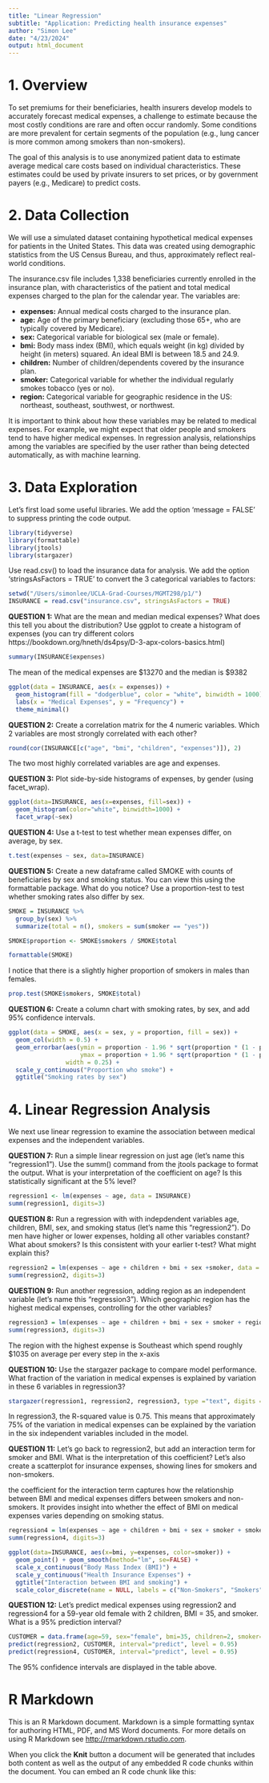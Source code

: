 ```yaml
---
title: "Linear Regression"
subtitle: "Application: Predicting health insurance expenses"
author: "Simon Lee"
date: "4/23/2024"
output: html_document
---
```


# 1. Overview

To set premiums for their beneficiaries, health insurers develop models to accurately forecast medical expenses, a challenge to estimate because the most costly conditions are rare and often occur randomly. Some conditions are more prevalent for certain segments of the population (e.g., lung cancer is more common among smokers than non-smokers).

The goal of this analysis is to use anonymized patient data to estimate average medical care costs based on individual characteristics. These estimates could be used by private insurers to set prices, or by government payers (e.g., Medicare) to predict costs.

# 2. Data Collection
 
We will use a simulated dataset containing hypothetical medical expenses for patients in the United States. This data was created using demographic statistics from the US Census Bureau, and thus, approximately reflect real-world conditions.

The insurance.csv file includes 1,338 beneficiaries currently enrolled in the insurance plan, with characteristics of the patient and total medical expenses charged to the plan for the calendar year. The variables are:

* **expenses:** Annual medical costs charged to the insurance plan.
* **age:** Age of the primary beneficiary (excluding those 65+, who are typically covered by Medicare).
* **sex:** Categorical variable for biological sex (male or female).
* **bmi:** Body mass index (BMI), which equals weight (in kg) divided by height (in meters) squared. An ideal BMI is between 18.5 and 24.9.
* **children:** Number of children/dependents covered by the insurance plan.
* **smoker:** Categorical variable for whether the individual regularly smokes tobacco (yes or no).
* **region:** Categorical variable for geographic residence in the US: northeast, southeast, southwest, or northwest.

It is important to think about how these variables may be related to medical expenses. For example, we might expect that older people and smokers tend to have higher medical expenses. In regression analysis, relationships among the variables are specified by the user rather than being detected automatically, as with machine learning. 

# 3. Data Exploration

Let's first load some useful libraries. We add the option 'message = FALSE' to suppress printing the code output.
```r
library(tidyverse)
library(formattable)
library(jtools)
library(stargazer)
```

Use read.csv() to load the insurance data for analysis. We add the option 'stringsAsFactors = TRUE' to convert the 3 categorical variables to factors:
```r
setwd("/Users/simonlee/UCLA-Grad-Courses/MGMT298/p1/")
INSURANCE = read.csv("insurance.csv", stringsAsFactors = TRUE)
```

**QUESTION 1:** What are the mean and median medical expenses? What does this tell you about the distribution? Use ggplot to create a histogram of expenses (you can try different colors https://bookdown.org/hneth/ds4psy/D-3-apx-colors-basics.html)
```r
summary(INSURANCE$expenses)
```

The mean of the medical expenses are \$13270 and the median is \$9382

```r
ggplot(data = INSURANCE, aes(x = expenses)) +
  geom_histogram(fill = "dodgerblue", color = "white", binwidth = 1000) +
  labs(x = "Medical Expenses", y = "Frequency") +
  theme_minimal()
```

**QUESTION 2:** Create a correlation matrix for the 4 numeric variables. Which 2 variables are most strongly correlated with each other?
```r
round(cor(INSURANCE[c("age", "bmi", "children", "expenses")]), 2)
```
The two most highly correlated variables are age and expenses.

**QUESTION 3:** Plot side-by-side histograms of expenses, by gender (using facet_wrap).
```r
ggplot(data=INSURANCE, aes(x=expenses, fill=sex)) +
  geom_histogram(color="white", binwidth=1000) +
  facet_wrap(~sex)
```

**QUESTION 4:** Use a t-test to test whether mean expenses differ, on average, by sex. 
```r
t.test(expenses ~ sex, data=INSURANCE)
```

**QUESTION 5:** Create a new dataframe called SMOKE with counts of beneficiaries by sex and smoking status. You can view this using the formattable package. What do you notice? Use a proportion-test to test whether smoking rates also differ by sex. 
```r
SMOKE = INSURANCE %>%
  group_by(sex) %>%
  summarize(total = n(), smokers = sum(smoker == "yes")) 

SMOKE$proportion <- SMOKE$smokers / SMOKE$total

formattable(SMOKE)
```
I notice that there is a slightly higher proportion of smokers in males than females.


```r
prop.test(SMOKE$smokers, SMOKE$total)
```

**QUESTION 6:** Create a column chart with smoking rates, by sex, and add 95% confidence intervals.
```r
ggplot(data = SMOKE, aes(x = sex, y = proportion, fill = sex)) +
  geom_col(width = 0.5) +
  geom_errorbar(aes(ymin = proportion - 1.96 * sqrt(proportion * (1 - proportion) / total), 
                    ymax = proportion + 1.96 * sqrt(proportion * (1 - proportion) / total)), 
                width = 0.25) +
  scale_y_continuous("Proportion who smoke") +
  ggtitle("Smoking rates by sex")
```

# 4. Linear Regression Analysis

We next use linear regression to examine the association between medical expenses and the independent variables.

**QUESTION 7:** Run a simple linear regression on just age (let's name this "regression1"). Use the summ() command from the jtools package to format the output. What is your interpretation of the coefficient on age? Is this statistically significant at the 5% level?
```r
regression1 <- lm(expenses ~ age, data = INSURANCE)
summ(regression1, digits=3)
```

**QUESTION 8:** Run a regression with with indepdendent variables age, children, BMI, sex, and smoking status (let's name this "regression2"). Do men have higher or lower expenses, holding all other variables constant? What about smokers? Is this consistent with your earlier t-test? What might explain this? 
```r
regression2 = lm(expenses ~ age + children + bmi + sex +smoker, data = INSURANCE)
summ(regression2, digits=3)
```

**QUESTION 9:** Run another regression, adding region as an independent variable (let's name this "regression3"). Which geographic region has the highest medical expenses, controlling for the other variables?
```r
regression3 = lm(expenses ~ age + children + bmi + sex + smoker + region, data = INSURANCE)
summ(regression3, digits=3)
```

The region with the highest expense is Southeast which spend roughly \$1035 on average per every step in the x-axis 

**QUESTION 10:** Use the stargazer package to compare model performance. What fraction of the variation in medical expenses is explained by variation in these 6 variables in regression3?
```r
stargazer(regression1, regression2, regression3, type ="text", digits = 2)
```

In regression3, the R-squared value is 0.75. This means that approximately 75% of the variation in medical expenses can be explained by the variation in the six independent variables included in the model.

**QUESTION 11:** Let's go back to regression2, but add an interaction term for smoker and BMI. What is the interpretation of this coefficient? Let's also create a scatterplot for insurance expenses, showing lines for smokers and non-smokers.


the coefficient for the interaction term captures how the relationship between BMI and medical expenses differs between smokers and non-smokers. It provides insight into whether the effect of BMI on medical expenses varies depending on smoking status.

```r
regression4 = lm(expenses ~ age + children + bmi + sex + smoker + smoker * bmi, data = INSURANCE)
summ(regression4, digits=3)
```

```r
ggplot(data=INSURANCE, aes(x=bmi, y=expenses, color=smoker)) +
  geom_point() + geom_smooth(method="lm", se=FALSE) + 
  scale_x_continuous("Body Mass Index (BMI)") + 
  scale_y_continuous("Health Insurance Expenses") +
  ggtitle("Interaction between BMI and smoking") +  
  scale_color_discrete(name = NULL, labels = c("Non-Smokers", "Smokers")) 
```

**QUESTION 12:** Let's predict medical expenses using regression2 and regression4 for a 59-year old female with 2 children, BMI = 35, and smoker. What is a 95% prediction interval?
```r
CUSTOMER = data.frame(age=59, sex="female", bmi=35, children=2, smoker="yes")
predict(regression2, CUSTOMER, interval="predict", level = 0.95) 
predict(regression4, CUSTOMER, interval="predict", level = 0.95) 
```
The 95\% confidence intervals are displayed in the table above.

# R Markdown

This is an R Markdown document. Markdown is a simple formatting syntax for authoring HTML, PDF, and MS Word documents. For more details on using R Markdown see <http://rmarkdown.rstudio.com>.

When you click the **Knit** button a document will be generated that includes both content as well as the output of any embedded R code chunks within the document. You can embed an R code chunk like this: 